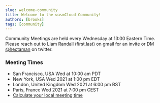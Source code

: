 ```yaml
---
slug: welcome-community
title: Welcome to the wasmCloud Community!
authors: [brooks]
tags: [community]
---
```


Community Meetings are held every Wednesday at 13:00 Eastern Time.
Please reach out to Liam Randall (first.last) on gmail for an invite or DM [@hectaman](https://twitter.com/hectaman) on twitter.

### Meeting Times

- San Francisco, USA Wed at 10:00 am PDT
- New York, USA Wed 2021 at 1:00 pm EDT
- London, United Kingdom Wed 2021 at 6:00 pm BST
- Paris, France Wed 2021 at 7:00 pm CEST
- [Calculate your local meeting time](https://www.timeanddate.com/worldclock/converter.html?iso=20210505T170000&p1=224&p2=179&p3=136&p4=195)
